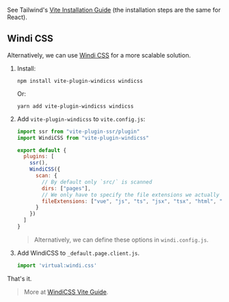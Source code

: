 See Tailwind's [Vite Installation Guide](https://tailwindcss.com/docs/guides/vue-3-vite) (the installation steps are the same for React).

## Windi CSS

Alternatively, we can use [Windi CSS](https://github.com/windicss/windicss) for a more scalable solution.

1. Install:
   ```shell
   npm install vite-plugin-windicss windicss
   ```
   Or:
   ```
   yarn add vite-plugin-windicss windicss
   ```

2. Add `vite-plugin-windicss` to `vite.config.js`:
   ```js
   import ssr from "vite-plugin-ssr/plugin"
   import WindiCSS from "vite-plugin-windicss"

   export default {
     plugins: [
       ssr(),
       WindiCSS({
         scan: {
           // By default only `src/` is scanned
           dirs: ["pages"],
           // We only have to specify the file extensions we actually use.
           fileExtensions: ["vue", "js", "ts", "jsx", "tsx", "html", "pug"]
         }
       })
     ]
   }
   ```
   > Alternatively, we can define these options in `windi.config.js`.

3. Add WindiCSS to `_default.page.client.js`.
   ```js
   import 'virtual:windi.css'
   ```

That's it.

> More at [WindiCSS Vite Guide](https://windicss.org/integrations/vite.html).
